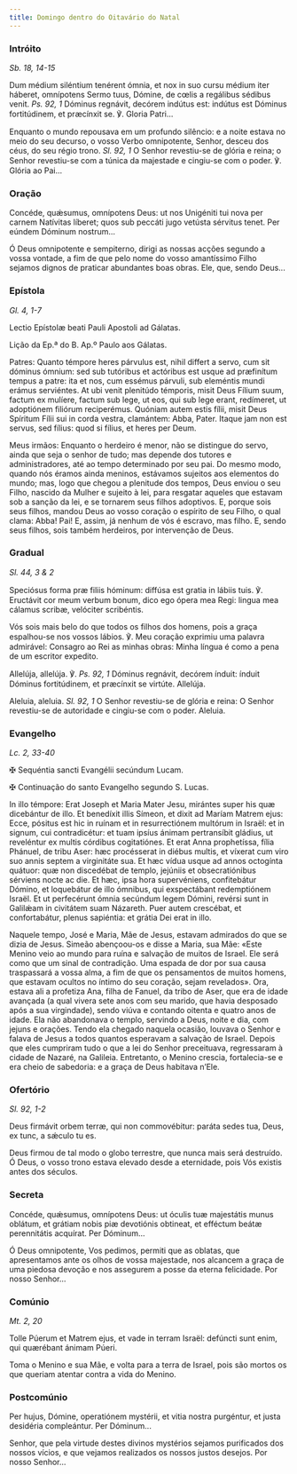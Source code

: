 ```yaml
---
title: Domingo dentro do Oitavário do Natal
---
```


### Intróito

<em>Sb. 18, 14-15</em>

<div class="side-by-side not-content">

Dum médium siléntium tenérent ómnia, et nox in suo cursu médium iter
    háberet, omnípotens Sermo tuus, Dómine, de cœlis a regálibus sédibus venit.
    <em>Ps. 92, 1</em> Dóminus regnávit, decórem indútus est: indútus est Dóminus
    fortitúdinem, et præcínxit se. ℣. Gloria Patri...

Enquanto o mundo repousava em um profundo silêncio: e a noite estava no meio
    do seu decurso, o vosso Verbo omnipotente, Senhor, desceu dos céus, do seu
    régio trono. <em>Sl. 92, 1</em> O Senhor revestiu-se de glória e reina; o
    Senhor revestiu-se com a túnica da majestade e cingiu-se com o poder. ℣.
    Glória ao Pai...

</div>

### Oração

<div class="side-by-side not-content">

Concéde, quǽsumus, omnípotens Deus: ut nos Unigéniti tui nova per carnem
    Natívitas líberet; quos sub peccáti jugo vetústa sérvitus tenet. Per eúndem
    Dóminum nostrum...

Ó Deus omnipotente e sempiterno, dirigi as nossas acções segundo a vossa
    vontade, a fim de que pelo nome do vosso amantíssimo Filho sejamos dignos de
    praticar abundantes boas obras. Ele, que, sendo Deus...

</div>

### Epístola

<em>Gl. 4, 1-7</em>

<div class="side-by-side not-content">

Lectio Epístolæ beati Pauli Apostoli ad Gálatas.

Lição da Ep.ª do B. Ap.º Paulo aos Gálatas.

Patres: Quanto témpore heres párvulus est, nihil differt a servo, cum sit
    dóminus ómnium: sed sub tutóribus et actóribus est usque ad præfinítum
    tempus a patre: ita et nos, cum essémus párvuli, sub eleméntis mundi erámus
    serviéntes. At ubi venit plenitúdo témporis, misit Deus Fílium suum, factum
    ex mulíere, factum sub lege, ut eos, qui sub lege erant, redímeret, ut
    adoptiónem filiórum reciperémus. Quóniam autem estis fílii, misit Deus
    Spíritum Fílii sui in corda vestra, clamántem: Abba, Pater. Itaque jam non
    est servus, sed fílius: quod si fílius, et heres per Deum.

Meus irmãos: Enquanto o herdeiro é menor, não se distingue do servo, ainda
    que seja o senhor de tudo; mas depende dos tutores e administradores, até ao
    tempo determinado por seu pai. Do mesmo modo, quando nós éramos ainda
    meninos, estávamos sujeitos aos elementos do mundo; mas, logo que chegou a
    plenitude dos tempos, Deus enviou o seu Filho, nascido da Mulher e sujeito à
    lei, para resgatar aqueles que estavam sob a sanção da lei, e se tornarem
    seus filhos adoptivos. E, porque sois seus filhos, mandou Deus ao vosso
    coração o espírito de seu Filho, o qual clama: Abba! Pai! E, assim, já
    nenhum de vós é escravo, mas filho. E, sendo seus filhos, sois também
    herdeiros, por intervenção de Deus.

</div>

### Gradual

<em>Sl. 44, 3 & 2</em>

<div class="side-by-side not-content">

Speciósus forma præ filiis hóminum: diffúsa est gratia in lábiis tuis. ℣.
    Eructávit cor meum verbum bonum, dico ego ópera mea Regi: lingua mea cálamus
    scribæ, velóciter scribéntis.

Vós sois mais belo do que todos os filhos dos homens, pois a graça
    espalhou-se nos vossos lábios. ℣. Meu coração exprimiu uma palavra
    admirável: Consagro ao Rei as minhas obras: Minha língua é como a pena de um
    escritor expedito.

Allelúja, allelúja. ℣. <em>Ps. 92, 1</em> Dóminus regnávit, decórem índuit:
    índuit Dóminus fortitúdinem, et præcínxit se virtúte. Allelúja.

Aleluia, aleluia. <em>Sl. 92, 1</em> O Senhor revestiu-se de glória e reina:
    O Senhor revestiu-se de autoridade e cingiu-se com o poder. Aleluia.

</div>

### Evangelho

<em>Lc. 2, 33-40</em>

<div class="side-by-side not-content">

<span class="cross text-red-500">✠</span> Sequéntia sancti Evangélii
    secúndum Lucam.

<span class="cross text-red-500">✠</span> Continuação do santo Evangelho
    segundo S. Lucas.

In illo témpore: Erat Joseph et Maria Mater Jesu, mirántes super his quæ
    dicebántur de illo. Et benedíxit illis Símeon, et dixit ad Maríam Matrem
    ejus: Ecce, pósitus est hic in ruínam et in resurrectiónem multórum in
    Israël: et in signum, cui contradicétur: et tuam ipsíus ánimam pertransíbit
    gládius, ut reveléntur ex multis córdibus cogitatiónes. Et erat Anna
    prophetíssa, fília Phánuel, de tribu Aser: hæc procésserat in diébus multis,
    et víxerat cum viro suo annis septem a virginitáte sua. Et hæc vídua usque
    ad annos octogínta quátuor: quæ non discedébat de templo, jejúniis et
    obsecratiónibus sérviens nocte ac die. Et hæc, ipsa hora supervéniens,
    confitebátur Dómino, et loquebátur de illo ómnibus, qui exspectábant
    redemptiónem Israël. Et ut perfecérunt ómnia secúndum legem Dómini, revérsi
    sunt in Galilǽam in civitátem suam Názareth. Puer autem crescébat, et
    confortabátur, plenus sapiéntia: et grátia Dei erat in illo.

Naquele tempo, José e Maria, Mãe de Jesus, estavam admirados do que se dizia
    de Jesus. Simeão abençoou-os e disse a Maria, sua Mãe: «Este Menino veio ao
    mundo para ruína e salvação de muitos de Israel. Ele será como que um sinal
    de contradição. Uma espada de dor por sua causa traspassará a vossa alma, a
    fim de que os pensamentos de muitos homens, que estavam ocultos no íntimo do
    seu coração, sejam revelados». Ora, estava ali a profetiza Ana, filha de
    Fanuel, da tribo de Aser, que era de idade avançada (a qual vivera sete anos
    com seu marido, que havia desposado após a sua virgindade), sendo viúva e
    contando oitenta e quatro anos de idade. Ela não abandonava o templo,
    servindo a Deus, noite e dia, com jejuns e orações. Tendo ela chegado
    naquela ocasião, louvava o Senhor e falava de Jesus a todos quantos
    esperavam a salvação de Israel. Depois que eles cumpriram tudo o que a lei
    do Senhor preceituava, regressaram à cidade de Nazaré, na Galileia.
    Entretanto, o Menino crescia, fortalecia-se e era cheio de sabedoria: e a
    graça de Deus habitava n’Ele.

</div>

### Ofertório

<em>Sl. 92, 1-2</em>

<div class="side-by-side not-content">

Deus firmávit orbem terræ, qui non commovébitur: paráta sedes tua, Deus, ex
    tunc, a sǽculo tu es.

Deus firmou de tal modo o globo terrestre, que nunca mais será destruído. Ó
    Deus, o vosso trono estava elevado desde a eternidade, pois Vós existis
    antes dos séculos.

</div>

### Secreta

<div class="side-by-side not-content">

Concéde, quǽsumus, omnípotens Deus: ut óculis tuæ majestátis munus oblátum,
    et grátiam nobis piæ devotiónis obtineat, et efféctum beátæ perennitátis
    acquírat. Per Dóminum...

Ó Deus omnipotente, Vos pedimos, permiti que as oblatas, que apresentamos
    ante os olhos de vossa majestade, nos alcancem a graça de uma piedosa
    devoção e nos assegurem a posse da eterna felicidade. Por nosso Senhor...

</div>

### Comúnio

<em>Mt. 2, 20</em>

<div class="side-by-side not-content">

Tolle Púerum et Matrem ejus, et vade in terram Israël: defúncti sunt enim,
    qui quærébant ánimam Púeri.

Toma o Menino e sua Mãe, e volta para a terra de Israel, pois são mortos os
    que queriam atentar contra a vida do Menino.

</div>

### Postcomúnio

<div class="side-by-side not-content">

Per hujus, Dómine, operatiónem mystérii, et vitia nostra purgéntur, et justa
    desidéria compleántur. Per Dóminum...

Senhor, que pela virtude destes divinos mystérios sejamos purificados dos
    nossos vícios, e que vejamos realizados os nossos justos desejos. Por nosso
    Senhor...

</div>
